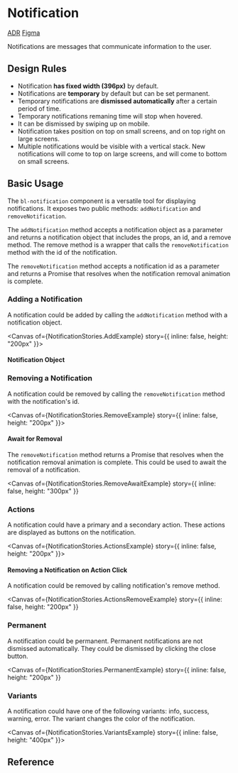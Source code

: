 
<Meta of={NotificationStories} />

# Notification

<bl-badge icon="document">[ADR](https://github.com/Trendyol/baklava/issues/141)</bl-badge>
<bl-badge icon="puzzle">[Figma](https://www.figma.com/file/RrcLH0mWpIUy4vwuTlDeKN/Baklava-Design-Guide?node-id=2790%3A13792)</bl-badge>

Notifications are messages that communicate information to the user.

## Design Rules

- Notification **has fixed width (396px)** by default.
- Notifications are **temporary** by default but can be set permanent.
- Temporary notifications are **dismissed automatically** after a certain period of time.
- Temporary notifications remaning time will stop when hovered.
- It can be dismissed by swiping up on mobile.
- Notification takes position on top on small screens, and on top right on large screens.
- Multiple notifications would be visible with a vertical stack. New notifications will come to top on large screens, and will come to bottom on small screens.

## Basic Usage

The `bl-notification` component is a versatile tool for displaying notifications. It exposes two public methods: `addNotification` and `removeNotification`.

The `addNotification` method accepts a notification object as a parameter and returns a notification object that includes the props, an id, and a remove method. The remove method is a wrapper that calls the `removeNotification` method with the id of the notification.

The `removeNotification` method accepts a notification id as a parameter and returns a Promise that resolves when the notification removal animation is complete.

### Adding a Notification

A notification could be added by calling the `addNotification` method with a notification object.

<Canvas of={NotificationStories.AddExample} story={{ inline: false, height: "200px" }}></Canvas>

#### Notification Object

<ArgsTable of="bl-notification-card" exclude={/bl-notification-card-/} />

### Removing a Notification

A notification could be removed by calling the `removeNotification` method with the notification's id.

<Canvas of={NotificationStories.RemoveExample} story={{ inline: false, height: "200px" }}></Canvas>

#### Await for Removal

The `removeNotification` method returns a Promise that resolves when the notification removal animation is complete. This could be used to await the removal of a notification.

<Canvas
  of={NotificationStories.RemoveAwaitExample}
  story={{ inline: false, height: "300px" }}
></Canvas>

### Actions

A notification could have a primary and a secondary action. These actions are displayed as buttons on the notification.

<Canvas of={NotificationStories.ActionsExample} story={{ inline: false, height: "200px" }}></Canvas>

#### Removing a Notification on Action Click

A notification could be removed by calling notification's remove method.

<Canvas
  of={NotificationStories.ActionsRemoveExample}
  story={{ inline: false, height: "200px" }}
></Canvas>

### Permanent

A notification could be permanent. Permanent notifications are not dismissed automatically. They could be dismissed by clicking the close button.

<Canvas
  of={NotificationStories.PermanentExample}
  story={{ inline: false, height: "200px" }}
></Canvas>

### Variants

A notification could have one of the following variants: info, success, warning, error. The variant changes the color of the notification.

<Canvas of={NotificationStories.VariantsExample} story={{ inline: false, height: "400px" }}></Canvas>

## Reference

<ArgsTable of="bl-notification" />
